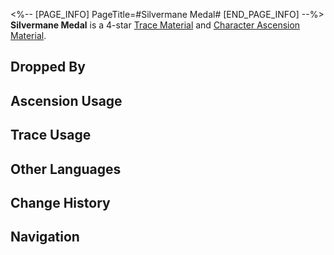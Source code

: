 <%-- [PAGE_INFO]
PageTitle=#Silvermane Medal#
[END_PAGE_INFO] --%>
{{Item Infobox
|id          = 112003
|image       = Item Silvermane Medal.png
|type        = Trace Material
|type2       = Character Ascension Material
|invCategory = Upgrade Materials
|rarity      = 4
|effect      = 
|description = Medal of honor worn by soldiers of the Silvermane Guards with gallant and meritorious service. Advanced material used for enhancement.
|source1     = [[Everwinter Shadewalker and Incineration Shadewalker at Equilibrium Level 4 or higher]]
|source2     = [[Silvermane Guards and vagrants at Equilibrium Level 4 or higher]]
|source3     = [[Omni-Synthesizer]] &mdash; Material Synthesis
|source4     = [[Simulated Universe]] enemies
|source5     = [[Omni-Synthesizer]] &mdash; Material Exchange
}}
{{Description|A proof of honor awarded to those that fought against Fragmentum creatures, Underworlders, and sudden disasters.<br />It is not usually pinned onto the recipient's chest, but rather placed onto his coffin.<br /><br />''"Remember, young Gepard. It is not a toy: it is the destiny and blood of the Landau family."''}}
'''Silvermane Medal''' is a 4-star [[Trace Material]] and [[Character Ascension Material]].

==Dropped By==
{{Dropped By}}

==Ascension Usage==
{{Ascension Usage}}

==Trace Usage==
{{Trace Usage}}

==Other Languages==
{{Other Languages
|en   = Silvermane Medal
|zhs  = 铁卫勋章
|zht  = 鐵衛勳章
|ja   = シルバーメインの勲章
|ko   = 철위대 훈장
|es   = Medalla del guardia
|fr   = Médaille de la crinière d'argent
|ru   = Медаль Среброгривых Стражей
|th   = Silvermane Medal
|vi   = Huy Chương Thiết Vệ
|de   = Orden der Silbermähnen-Wache
|id   = Silvermane Guard Medal
|pt   = Medalha Crinalva
}}

==Change History==
{{Change History|1.0}}

==Navigation==
{{Upgrade Material Navbox}}